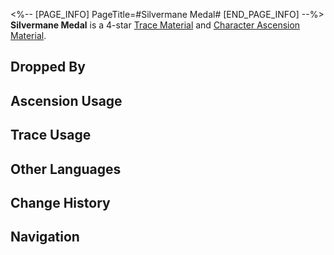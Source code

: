 <%-- [PAGE_INFO]
PageTitle=#Silvermane Medal#
[END_PAGE_INFO] --%>
{{Item Infobox
|id          = 112003
|image       = Item Silvermane Medal.png
|type        = Trace Material
|type2       = Character Ascension Material
|invCategory = Upgrade Materials
|rarity      = 4
|effect      = 
|description = Medal of honor worn by soldiers of the Silvermane Guards with gallant and meritorious service. Advanced material used for enhancement.
|source1     = [[Everwinter Shadewalker and Incineration Shadewalker at Equilibrium Level 4 or higher]]
|source2     = [[Silvermane Guards and vagrants at Equilibrium Level 4 or higher]]
|source3     = [[Omni-Synthesizer]] &mdash; Material Synthesis
|source4     = [[Simulated Universe]] enemies
|source5     = [[Omni-Synthesizer]] &mdash; Material Exchange
}}
{{Description|A proof of honor awarded to those that fought against Fragmentum creatures, Underworlders, and sudden disasters.<br />It is not usually pinned onto the recipient's chest, but rather placed onto his coffin.<br /><br />''"Remember, young Gepard. It is not a toy: it is the destiny and blood of the Landau family."''}}
'''Silvermane Medal''' is a 4-star [[Trace Material]] and [[Character Ascension Material]].

==Dropped By==
{{Dropped By}}

==Ascension Usage==
{{Ascension Usage}}

==Trace Usage==
{{Trace Usage}}

==Other Languages==
{{Other Languages
|en   = Silvermane Medal
|zhs  = 铁卫勋章
|zht  = 鐵衛勳章
|ja   = シルバーメインの勲章
|ko   = 철위대 훈장
|es   = Medalla del guardia
|fr   = Médaille de la crinière d'argent
|ru   = Медаль Среброгривых Стражей
|th   = Silvermane Medal
|vi   = Huy Chương Thiết Vệ
|de   = Orden der Silbermähnen-Wache
|id   = Silvermane Guard Medal
|pt   = Medalha Crinalva
}}

==Change History==
{{Change History|1.0}}

==Navigation==
{{Upgrade Material Navbox}}